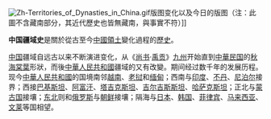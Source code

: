 [[File:Zh-Territories_of_Dynasties_in_China.gif|thumb]]版图变化以及今日的版图（注：此圖不含藏南部分，其近代歷史也皆無藏南，與事實不符）]]

'''中国疆域史'''是關於從古至今[[中國|中國]][[領土|領土]]變化過程的[[歷史|歷史]]。

[[中国|中国]]疆域自远古以来不断演进变化，从《[[尚书_(经)|尚书]]·[[禹贡|禹贡]]》[[九州_(中国)|九州]]开始直到[[中華民国|中華民国]]的[[秋海棠|秋海棠]][[葉|葉]]形狀，而後[[中華人民共和國|中華人民共和國]]疆域的又有改變。期间经过数千年的发展历程。现今[[中華人民共和國|中華人民共和國]]的国境南邻[[越南|越南]]、[[老挝|老挝]]和[[缅甸|缅甸]]；西南与[[印度|印度]]、[[不丹|不丹]]、[[尼泊尔|尼泊尔]]接界；西接[[巴基斯坦|巴基斯坦]]、[[阿富汗|阿富汗]]、[[塔吉克斯坦|塔吉克斯坦]]、[[吉尔吉斯斯坦|吉尔吉斯斯坦]]、[[哈萨克斯坦|哈萨克斯坦]]；正北与[[蒙古国|蒙古国]]接壤；[[东北|东北]]则和[[俄罗斯|俄罗斯]]与[[朝鲜|朝鲜]]接壤；隔海与[[日本|日本]]、[[韩国|韩国]]、[[菲律宾|菲律宾]]、[[马来西亚|马来西亚]]、[[文莱|文莱]]等国相望。